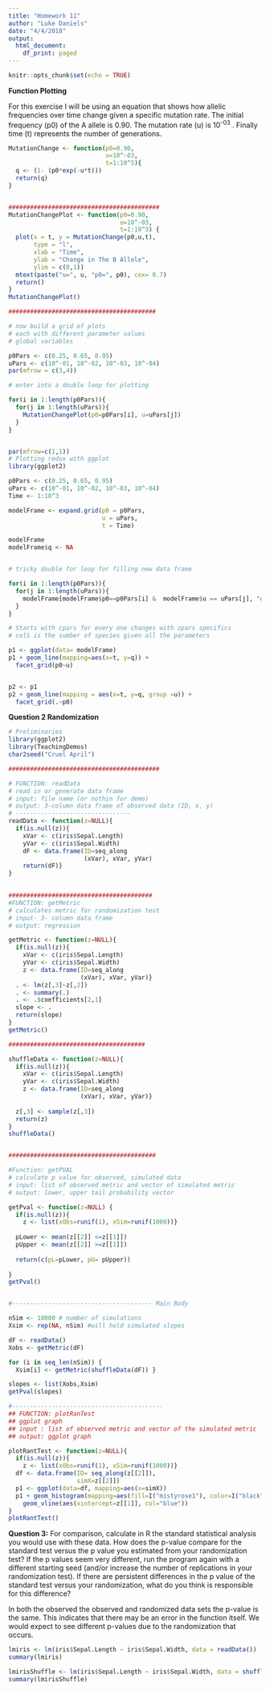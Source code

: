 ```yaml
---
title: "Homework 11"
author: "Luke Daniels"
date: "4/4/2018"
output:
  html_document:
    df_print: paged
---
```


```r
knitr::opts_chunk$set(echo = TRUE)
```

**Function Plotting**

For this exercise I will be using an equation that shows how allelic frequencies over time change given a specific mutation rate.  The initial frequency (p0) of the A allele is 0.90.  The mutation rate (u) is 10^-03^ .  Finally time (t) represents the number of generations.  
```r
MutationChange <- function(p0=0.90,
                           u=10^-03,
                           t=1:10^5){ 
  q <- (1- (p0*exp(-u*t)))
  return(q)
} 


##########################################
MutationChangePlot <- function(p0=0.90,
                               u=10^-03,
                               t=1:10^3) {
  plot(x = t, y = MutationChange(p0,u,t),
       type = "l", 
       xlab = "Time", 
       ylab = "Change in The B Allele", 
       ylim = c(0,1))
  mtext(paste("u=", u, "p0=", p0), cex= 0.7)
  return()
}
MutationChangePlot()


```

```r
#########################################

# now build a grid of plots 
# each with different parameter values
# global variables 

p0Pars <- c(0.25, 0.65, 0.95)
uPars <- c(10^-01, 10^-02, 10^-03, 10^-04)
par(mfrow = c(3,4))

# enter into a double loop for plotting 

for(i in 1:length(p0Pars)){
  for(j in 1:length(uPars)){
    MutationChangePlot(p0=p0Pars[i], u=uPars[j])
  }
}


par(mfrow=c(1,1))
# Plotting redux with ggplot 
library(ggplot2)

p0Pars <- c(0.25, 0.65, 0.95)
uPars <- c(10^-01, 10^-02, 10^-03, 10^-04)
Time <- 1:10^3

modelFrame <- expand.grid(p0 = p0Pars, 
                          u = uPars, 
                          t = Time)

modelFrame
modelFrame$q <- NA



```

```r
# tricky double for loop for filling new data frame 

for(i in 1:length(p0Pars)){
  for(j in 1:length(uPars)){
    modelFrame[modelFrame$p0==p0Pars[i] &  modelFrame$u == uPars[j], "q"] <- MutationChange(t=Time, p0= p0Pars[i], u=uPars[j])  # each combination of z parameter and c parameter - give me just those rows and the S column
  }
}

# Starts with cpars for every one changes with zpars specifics
# colS is the sumber of species given all the parameters

p1 <- ggplot(data= modelFrame)
p1 + geom_line(mapping=aes(x=t, y=q)) +
  facet_grid(p0~u)


p2 <- p1
p2 + geom_line(mapping = aes(x=t, y=q, group =u)) +
  facet_grid(.~p0)
```

**Question 2 Randomization**

```r
# Preliminaries 
library(ggplot2)
library(TeachingDemos)
char2seed("Cruel April")

##########################################

# FUNCTION: readData 
# read in or generate data frame 
# input: file name (or nothin for demo)
# output: 3-column data frame of observed data (ID, x, y) 
# --------------------------------
readData <- function(z=NULL){
  if(is.null(z)){
    xVar <- c(iris$Sepal.Length)
    yVar <- c(iris$Sepal.Width)
    dF <- data.frame(ID=seq_along
                     (xVar), xVar, yVar)
    return(dF)}
}
     
```

```r
########################################
#FUNCTION: getMetric 
# calculates metric for randomization test 
# input- 3- column data frame
# output: regression 

getMetric <- function(z=NULL){
  if(is.null(z)){
    xVar <- c(iris$Sepal.Length)
    yVar <- c(iris$Sepal.Width)
    z <- data.frame(ID=seq_along
                    (xVar), xVar, yVar)}
  . <- lm(z[,3]~z[,2])
  . <- summary(.)
  . <- .$coefficients[2,1]
  slope <- .
  return(slope)
}
getMetric()
```

```r
######################################

shuffleData <- function(z=NULL){
  if(is.null(z)){
    xVar <- c(iris$Sepal.Length)
    yVar <- c(iris$Sepal.Width)
    z <- data.frame(ID=seq_along
                    (xVar), xVar, yVar)}
  
  z[,3] <- sample(z[,3])
  return(z)
}
shuffleData()



```

```r
#########################################

#Function: getPVAL
# calculate p value for observed, simulated data 
# input: list of observed metric and vector of simulated metric
# output: lower, upper tail probability vector

getPval <- function(z=NULL) {
  if(is.null(z)){
    z <- list(xObs=runif(1), xSim=runif(1000))}
  
  pLower <- mean(z[[2]] <=z[[1]])
  pUpper <- mean(z[[2]] >=z[[1]])
  
  return(c(pL=pLower, pU= pUpper))
  
}
getPval()



```

```r
#--------------------------------------- Main Body 

nSim <- 10000 # number of simulations
Xsim <- rep(NA, nSim) #will hold simulated slopes

dF <- readData()
Xobs <- getMetric(dF)

for (i in seq_len(nSim)) {
  Xsim[i] <- getMetric(shuffleData(dF)) }

slopes <- list(Xobs,Xsim)
getPval(slopes)

```

```r
#------------------------------------------
## FUNCTION: plotRanTest 
## ggplot graph 
## input : list of observed metric and vector of the simulated metric 
## output: ggplot graph 

plotRantTest <- function(z=NULL){
  if(is.null(z)){
    z <- list(xObs=runif(1), xSim=runif(1000))}
  df <- data.frame(ID= seq_along(z[[2]]), 
                   simX=z[[2]])
  p1 <- ggplot(data=df, mapping=aes(x=simX))
  p1 + geom_histogram(mapping=aes(fill=I("mistyrose1"), color=I("black"))) +
    geom_vline(aes(xintercept=z[[1]], col="blue"))
}
plotRantTest()

```

**Question 3:** For comparison, calculate in R the standard statistical analysis you would use with these data. How does the p-value compare for the standard test versus the p value you estimated from your randomization test? If the p values seem very different, run the program again with a different starting seed (and/or increase the number of replications in your randomization test). If there are persistent differences in the p value of the standard test versus your randomization, what do you think is responsible for this difference?


In both the observed the observed and randomized data sets the p-value is the same.  This indicates that there may be an error in the function itself.  We would expect to see different p-values due to the randomization that occurs. 

```r
lmiris <- lm(iris$Sepal.Length ~ iris$Sepal.Width, data = readData())
summary(lmiris)

lmirisShuffle <- lm(iris$Sepal.Length ~ iris$Sepal.Width, data = shuffleData())
summary(lmirisShuffle)
```

